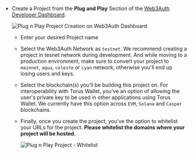 - Create a Project from the **Plug and Play** Section of the [Web3Auth Developer Dashboard](https://dashboard.web3auth.io/).

  ![Plug n Play Project Creation on Web3Auth Dashboard](/contents/guides/set-up-web3auth-dashboard/plugnplay-project.png)

  - Enter your desired Project name
  - Select the Web3Auth Network as `testnet`. We recommend creating a project in tesnet network during development. And while moving to a production
    environment, make sure to convert your project to `mainnet`, `aqua`, `celeste` or `cyan` network, otherwise you'll end up losing users and keys.
  - Select the blockchain(s) you'll be building this project on. For interoperability with Torus Wallet, you've an option of allowing the user's
    private key to be used in other applications using Torus Wallet. We currently have this option across `EVM`, `Solana` and `Casper` blockchains.
  - Finally, once you create the project, you've the option to whitelist your URLs for the project. **Please whitelist the domains where your project
    will be hosted.**

    ![Plug n Play Project - Whitelist](/contents/guides/set-up-web3auth-dashboard/plugnplay-whitelist.png)
